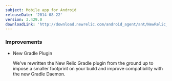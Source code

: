 ```yaml
---
subject: Mobile app for Android
releaseDate: '2014-08-22'
version: 3.429.0
downloadLink: 'http://download.newrelic.com/android_agent/ant/NewRelic_Android_Agent_3.429.0.zip'
---
```


### Improvements

* New Gradle Plugin

  We've rewritten the New Relic Gradle plugin from the ground up to impose a smaller footprint on your build and improve compatibility with the new Gradle Daemon.
